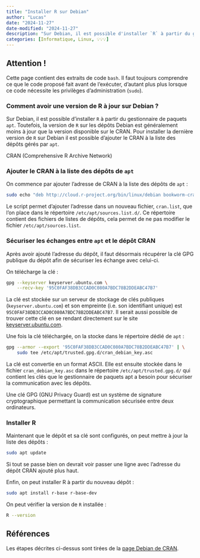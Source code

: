 ```yaml
---
title: "Installer R sur Debian"
author: "Lucas"
date: "2024-11-27"
date-modified: "2024-11-27"
description: "Sur Debian, il est possible d'installer `R` à partir du gestionnaire de paquets `apt`. Toutefois, la version de `R` sur les dépôts Debian est généralement moins à jour que la version disponible sur le CRAN..."
categories: [Informatique, Linux, 💡💡💡]
---
```


::: callout-warning
# Attention !

Cette page contient des extraits de code `bash`. Il faut toujours comprendre ce que le code proposé fait avant de l'exécuter, d'autant plus plus lorsque ce code nécessite les privilèges d'administration (`sudo`).
:::

### Comment avoir une version de R à jour sur Debian ?

Sur Debian, il est possible d'installer `R` à partir du gestionnaire de paquets `apt`. Toutefois, la version de `R` sur les dépôts Debian est généralement moins à jour que la version disponible sur le CRAN. Pour installer la dernière version de `R` sur Debian il est possible d'ajouter le CRAN à la liste des dépôts gérés par `apt`.

::: callout-tip
CRAN (Comprehensive R Archive Network)
:::

### Ajouter le CRAN à la liste des dépôts de `apt`

On commence par ajouter l'adresse de CRAN à la liste des dépôts de `apt` :

``` bash
sudo echo "deb http://cloud.r-project.org/bin/linux/debian bookworm-cran40/" > /etc/apt/sources.list.d/cran.list
```

Le script permet d'ajouter l'adresse dans un nouveau fichier, `cran.list`, que l'on place dans le répertoire `/etc/apt/sources.list.d/`. Ce répertoire contient des fichiers de listes de dépôts, cela permet de ne pas modifier le fichier `/etc/apt/sources.list`.

### Sécuriser les échanges entre `apt` et le dépôt CRAN

Après avoir ajouté l'adresse du dépôt, il faut désormais récupérer la clé GPG publique du dépôt afin de sécuriser les échange avec celui-ci.

On télécharge la clé :

``` bash
gpg --keyserver keyserver.ubuntu.com \
    --recv-key '95C0FAF38DB3CCAD0C080A7BDC78B2DDEABC47B7'
```

La clé est stockée sur un serveur de stockage de clés publiques (`keyserver.ubuntu.com`) et son empreinte (i.e. son identifiant unique) est `95C0FAF38DB3CCAD0C080A7BDC78B2DDEABC47B7`. Il serait aussi possible de trouver cette clé en se rendant directement sur le site [keyserver.ubuntu.com](https://keyserver.ubuntu.com/).

Une fois la clé téléchargée, on la stocke dans le répertoire dédié de `apt` :

``` bash
gpg --armor --export '95C0FAF38DB3CCAD0C080A7BDC78B2DDEABC47B7' | \
    sudo tee /etc/apt/trusted.gpg.d/cran_debian_key.asc
```

La clé est convertie en un format ASCII. Elle est ensuite stockée dans le fichier `cran_debian_key.asc` dans le répertoire `/etc/apt/trusted.gpg.d/` qui contient les clés que le gestionnaire de paquets apt a besoin pour sécuriser la communication avec les dépôts.

::: callout-tip
Une clé GPG (GNU Privacy Guard) est un système de signature cryptographique permettant la communication sécurisée entre deux ordinateurs.
:::

### Installer R

Maintenant que le dépôt et sa clé sont configurés, on peut mettre à jour la liste des dépôts :

``` bash
sudo apt update
```

Si tout se passe bien on devrait voir passer une ligne avec l'adresse du dépôt CRAN ajouté plus haut.

Enfin, on peut installer R à partir du nouveau dépôt :

``` bash
sudo apt install r-base r-base-dev
```

On peut vérifier la version de `R` installée :

``` bash
R --version
```

::: callout-note
# Références

Les étapes décrites ci-dessus sont tirées de la [page Debian de CRAN](https://cran.r-project.org/bin/linux/debian).
:::
